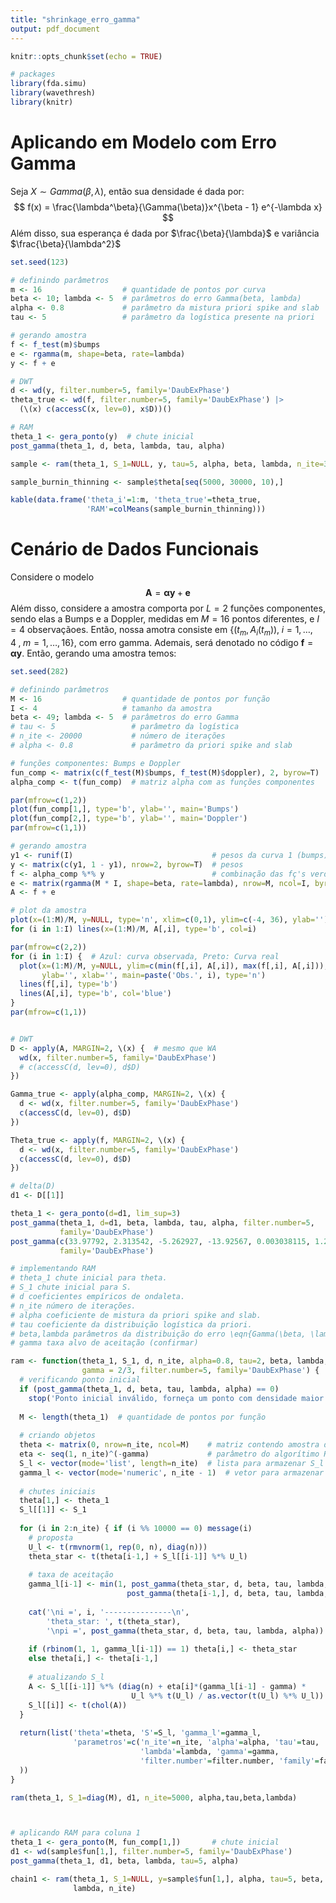 ```yaml
---
title: "shrinkage_erro_gamma"
output: pdf_document
---
```


```r
knitr::opts_chunk$set(echo = TRUE)

# packages
library(fda.simu)
library(wavethresh)
library(knitr)
```

# Aplicando em Modelo com Erro Gamma
Seja $X \sim Gamma(\beta, \lambda)$, então sua densidade é dada por:
$$
f(x) = \frac{\lambda^\beta}{\Gamma(\beta)}x^{\beta - 1} e^{-\lambda x}
$$
Além disso, sua esperança é dada por $\frac{\beta}{\lambda}$ e variância $\frac{\beta}{\lambda^2}$


```r
set.seed(123)

# definindo parâmetros
m <- 16                  # quantidade de pontos por curva
beta <- 10; lambda <- 5  # parâmetros do erro Gamma(beta, lambda)
alpha <- 0.8             # parâmetro da mistura priori spike and slab
tau <- 5                 # parâmetro da logística presente na priori

# gerando amostra
f <- f_test(m)$bumps
e <- rgamma(m, shape=beta, rate=lambda)
y <- f + e

# DWT
d <- wd(y, filter.number=5, family='DaubExPhase')
theta_true <- wd(f, filter.number=5, family='DaubExPhase') |>
  (\(x) c(accessC(x, lev=0), x$D))()

# RAM
theta_1 <- gera_ponto(y)  # chute inicial
post_gamma(theta_1, d, beta, lambda, tau, alpha)

sample <- ram(theta_1, S_1=NULL, y, tau=5, alpha, beta, lambda, n_ite=30000)

sample_burnin_thinning <- sample$theta[seq(5000, 30000, 10),]

kable(data.frame('theta_i'=1:m, 'theta_true'=theta_true,
                 'RAM'=colMeans(sample_burnin_thinning)))
``` 


# Cenário de Dados Funcionais
Considere o modelo
$$\boldsymbol A = \boldsymbol\alpha \boldsymbol y + \boldsymbol e$$
Além disso, considere a amostra comporta por $L = 2$ funções componentes, sendo elas a Bumps e a Doppler, medidas em $M = 16$ pontos diferentes, e $I = 4$ observaçãoes. Então, nossa amotra consiste em $\{(t_m, A_i(t_m)), \; i=1,\dots,4 \;,\; m=1,\dots,16\}$, com erro gamma. Ademais, será denotado no código $\boldsymbol f = \boldsymbol\alpha \boldsymbol y$. Então, gerando uma amostra temos:


```r
set.seed(282)

# definindo parâmetros
M <- 16                  # quantidade de pontos por função
I <- 4                   # tamanho da amostra
beta <- 49; lambda <- 5  # parâmetros do erro Gamma
# tau <- 5                 # parâmetro da logística
# n_ite <- 20000           # número de iterações
# alpha <- 0.8             # parâmetro da priori spike and slab

# funções componentes: Bumps e Doppler
fun_comp <- matrix(c(f_test(M)$bumps, f_test(M)$doppler), 2, byrow=T)
alpha_comp <- t(fun_comp)  # matriz alpha com as funções componentes

par(mfrow=c(1,2))
plot(fun_comp[1,], type='b', ylab='', main='Bumps')
plot(fun_comp[2,], type='b', ylab='', main='Doppler')
par(mfrow=c(1,1))

# gerando amostra
y1 <- runif(I)                               # pesos da curva 1 (bumps)
y <- matrix(c(y1, 1 - y1), nrow=2, byrow=T)  # pesos
f <- alpha_comp %*% y                        # combinação das fç's verdadeiras
e <- matrix(rgamma(M * I, shape=beta, rate=lambda), nrow=M, ncol=I, byrow=T)
A <- f + e

# plot da amostra
plot(x=(1:M)/M, y=NULL, type='n', xlim=c(0,1), ylim=c(-4, 36), ylab='')
for (i in 1:I) lines(x=(1:M)/M, A[,i], type='b', col=i)

par(mfrow=c(2,2))
for (i in 1:I) {  # Azul: curva observada, Preto: Curva real
  plot(x=(1:M)/M, y=NULL, ylim=c(min(f[,i], A[,i]), max(f[,i], A[,i])),
       ylab='', xlab='', main=paste('Obs.', i), type='n')
  lines(f[,i], type='b')
  lines(A[,i], type='b', col='blue')
}
par(mfrow=c(1,1))


# DWT
D <- apply(A, MARGIN=2, \(x) {  # mesmo que WA
  wd(x, filter.number=5, family='DaubExPhase')
  # c(accessC(d, lev=0), d$D)
})

Gamma_true <- apply(alpha_comp, MARGIN=2, \(x) {
  d <- wd(x, filter.number=5, family='DaubExPhase')
  c(accessC(d, lev=0), d$D)
})

Theta_true <- apply(f, MARGIN=2, \(x) {
  d <- wd(x, filter.number=5, family='DaubExPhase')
  c(accessC(d, lev=0), d$D)
})

# delta(D)
d1 <- D[[1]]

theta_1 <- gera_ponto(d=d1, lim_sup=3)
post_gamma(theta_1, d=d1, beta, lambda, tau, alpha, filter.number=5,
           family='DaubExPhase')
post_gamma(c(33.97792, 2.313542, -5.262927, -13.92567, 0.003038115, 1.204831, -3.835913, 2.171375, -1.997785, 0.344805, -2.323209, 9.863861, -7.79616, 0.7252064, 0.7353599, -1.577788), d=d1, beta, lambda, tau, alpha, filter.number=5,
           family='DaubExPhase')

# implementando RAM
# theta_1 chute inicial para theta.
# S_1 chute inicial para S.
# d coeficientes empíricos de ondaleta.
# n_ite número de iterações.
# alpha coeficiente de mistura da priori spike and slab.
# tau coeficiente da distribuição logística da priori.
# beta,lambda parâmetros da distribuição do erro \eqn{Gamma(\beta, \lambda)}.
# gamma taxa alvo de aceitação (confirmar)

ram <- function(theta_1, S_1, d, n_ite, alpha=0.8, tau=2, beta, lambda,
                gamma = 2/3, filter.number=5, family='DaubExPhase') {
  # verificando ponto inicial
  if (post_gamma(theta_1, d, beta, tau, lambda, alpha) == 0)
    stop('Ponto inicial inválido, forneça um ponto com densidade maior que 0.')
  
  M <- length(theta_1)  # quantidade de pontos por função
  
  # criando objetos
  theta <- matrix(0, nrow=n_ite, ncol=M)    # matriz contendo amostra de theta
  eta <- seq(1, n_ite)^(-gamma)             # parâmetro do algorítimo RAM
  S_l <- vector(mode='list', length=n_ite)  # lista para armazenar S_l
  gamma_l <- vector(mode='numeric', n_ite - 1)  # vetor para armazenar gamma_l
  
  # chutes iniciais
  theta[1,] <- theta_1
  S_l[[1]] <- S_1
  
  for (i in 2:n_ite) { if (i %% 10000 == 0) message(i)
    # proposta
    U_l <- t(rmvnorm(1, rep(0, n), diag(n)))
    theta_star <- t(theta[i-1,] + S_l[[i-1]] %*% U_l)
    
    # taxa de aceitação
    gamma_l[i-1] <- min(1, post_gamma(theta_star, d, beta, tau, lambda, alpha)/
                          post_gamma(theta[i-1,], d, beta, tau, lambda, alpha))
    
    cat('\ni =', i, '---------------\n',
        'theta_star: ', t(theta_star),
        '\npi =', post_gamma(theta_star, d, beta, tau, lambda, alpha))
    
    if (rbinom(1, 1, gamma_l[i-1]) == 1) theta[i,] <- theta_star
    else theta[i,] <- theta[i-1,]
    
    # atualizando S_l
    A <- S_l[[i-1]] %*% (diag(n) + eta[i]*(gamma_l[i-1] - gamma) *
                           U_l %*% t(U_l) / as.vector(t(U_l) %*% U_l)) %*% t(S_l[[i-1]])
    S_l[[i]] <- t(chol(A))
  }
  
  return(list('theta'=theta, 'S'=S_l, 'gamma_l'=gamma_l,
              'parametros'=c('n_ite'=n_ite, 'alpha'=alpha, 'tau'=tau, 'beta'=beta,
                             'lambda'=lambda, 'gamma'=gamma,
                             'filter.number'=filter.number, 'family'=family)
  ))
}

ram(theta_1, S_1=diag(M), d1, n_ite=5000, alpha,tau,beta,lambda)



# aplicando RAM para coluna 1
theta_1 <- gera_ponto(M, fun_comp[1,])       # chute inicial
d1 <- wd(sample$fun[1,], filter.number=5, family='DaubExPhase')
post_gamma(theta_1, d1, beta, lambda, tau=5, alpha)

chain1 <- ram(theta_1, S_1=NULL, y=sample$fun[1,], alpha, tau=5, beta,
              lambda, n_ite)

```





